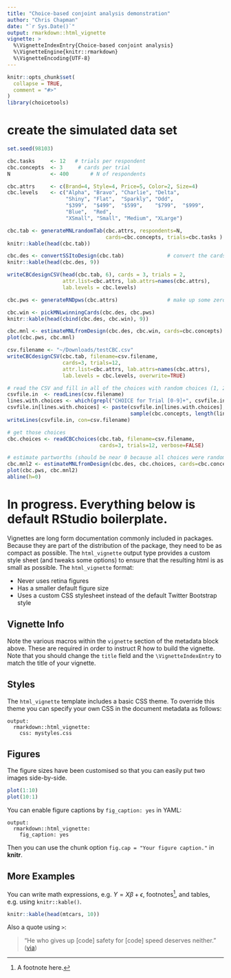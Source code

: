 ```yaml
---
title: "Choice-based conjoint analysis demonstration"
author: "Chris Chapman"
date: "`r Sys.Date()`"
output: rmarkdown::html_vignette
vignette: >
  %\VignetteIndexEntry{Choice-based conjoint analysis}
  %\VignetteEngine{knitr::rmarkdown}
  %\VignetteEncoding{UTF-8}
---
```


```r
knitr::opts_chunk$set(
  collapse = TRUE,
  comment = "#>"
)
library(choicetools)
```



# create the simulated data set




```r
set.seed(98103)

cbc.tasks     <- 12   # trials per respondent
cbc.concepts  <- 3     # cards per trial
N             <- 400       # N of respondents

cbc.attrs     <- c(Brand=4, Style=4, Price=5, Color=2, Size=4)
cbc.levels    <- c("Alpha", "Bravo", "Charlie", "Delta",
                   "Shiny", "Flat",  "Sparkly", "Odd",
                   "$399",  "$499",  "$599",    "$799",  "$999",
                   "Blue",  "Red",
                   "XSmall", "Small", "Medium", "XLarge")
```



```r
cbc.tab <- generateMNLrandomTab(cbc.attrs, respondents=N, 
                                cards=cbc.concepts, trials=cbc.tasks )
knitr::kable(head(cbc.tab))
```






```r
cbc.des <- convertSSItoDesign(cbc.tab)              # convert the cards to a design-coded dummy matrix
knitr::kable(head(cbc.des, 9))
```


```r
writeCBCdesignCSV(head(cbc.tab, 6), cards = 3, trials = 2, 
                  attr.list=cbc.attrs, lab.attrs=names(cbc.attrs),
                  lab.levels = cbc.levels)
```


```r
cbc.pws <- generateRNDpws(cbc.attrs)                # make up some zero-sum part worths

cbc.win <- pickMNLwinningCards(cbc.des, cbc.pws)          
knitr::kable(head(cbind(cbc.des, cbc.win), 9))
```


```r
cbc.mnl <- estimateMNLfromDesign(cbc.des, cbc.win, cards=cbc.concepts)
plot(cbc.pws, cbc.mnl)
```


```r
csv.filename <- "~/Downloads/testCBC.csv"
writeCBCdesignCSV(cbc.tab, filename=csv.filename,
                  cards=3, trials=12, 
                  attr.list=cbc.attrs, lab.attrs=names(cbc.attrs),
                  lab.levels = cbc.levels, overwrite=TRUE)

# read the CSV and fill in all of the choices with random choices (1, 2, or 3)
csvfile.in  <- readLines(csv.filename)
lines.with.choices <- which(grepl("CHOICE for Trial [0-9]+", csvfile.in))
csvfile.in[lines.with.choices] <- paste(csvfile.in[lines.with.choices], 
                                        sample(cbc.concepts, length(lines.with.choices), replace = TRUE))
writeLines(csvfile.in, con=csv.filename)

# get those choices
cbc.choices <- readCBCchoices(cbc.tab, filename=csv.filename, 
                              cards=3, trials=12, verbose=FALSE)

# estimate partworths (should be near 0 because all choices were random)
cbc.mnl2 <- estimateMNLfromDesign(cbc.des, cbc.choices, cards=cbc.concepts)
plot(cbc.pws, cbc.mnl2)
abline(h=0)
```



# In progress.  Everything below is default RStudio boilerplate.




Vignettes are long form documentation commonly included in packages. Because they are part of the distribution of the package, they need to be as compact as possible. The `html_vignette` output type provides a custom style sheet (and tweaks some options) to ensure that the resulting html is as small as possible. The `html_vignette` format:

- Never uses retina figures
- Has a smaller default figure size
- Uses a custom CSS stylesheet instead of the default Twitter Bootstrap style

## Vignette Info

Note the various macros within the `vignette` section of the metadata block above. These are required in order to instruct R how to build the vignette. Note that you should change the `title` field and the `\VignetteIndexEntry` to match the title of your vignette.

## Styles

The `html_vignette` template includes a basic CSS theme. To override this theme you can specify your own CSS in the document metadata as follows:

    output: 
      rmarkdown::html_vignette:
        css: mystyles.css

## Figures

The figure sizes have been customised so that you can easily put two images side-by-side. 

```r
plot(1:10)
plot(10:1)
```

You can enable figure captions by `fig_caption: yes` in YAML:

    output:
      rmarkdown::html_vignette:
        fig_caption: yes

Then you can use the chunk option `fig.cap = "Your figure caption."` in **knitr**.

## More Examples

You can write math expressions, e.g. $Y = X\beta + \epsilon$, footnotes^[A footnote here.], and tables, e.g. using `knitr::kable()`.

```r
knitr::kable(head(mtcars, 10))
```

Also a quote using `>`:

> "He who gives up [code] safety for [code] speed deserves neither."
([via](https://twitter.com/hadleywickham/status/504368538874703872))
